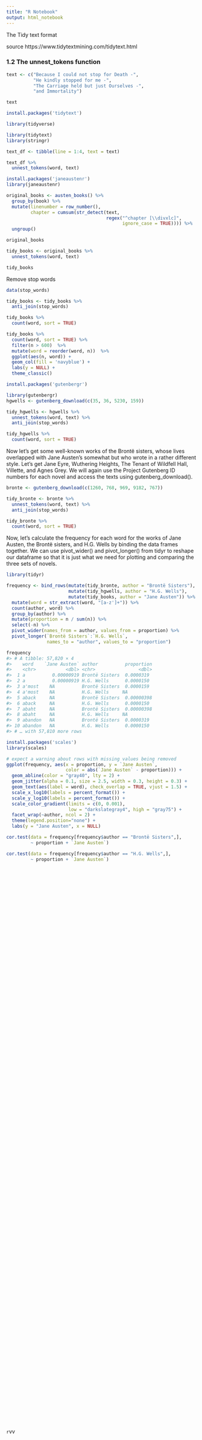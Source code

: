 ```yaml
---
title: "R Notebook"
output: html_notebook
---
```


The Tidy text format

source https://www.tidytextmining.com/tidytext.html

### 1.2 The unnest_tokens function
```r
text <- c("Because I could not stop for Death -",
          "He kindly stopped for me -",
          "The Carriage held but just Ourselves -",
          "and Immortality")

text
```
```r
install.packages('tidytext')
```

```r
library(tidyverse)

library(tidytext)
library(stringr)

text_df <- tibble(line = 1:4, text = text)
```

```r
text_df %>% 
  unnest_tokens(word, text)
```

```r
install.packages('janeaustenr')
library(janeaustenr)
```

```r
original_books <- austen_books() %>%
  group_by(book) %>%
  mutate(linenumber = row_number(),
         chapter = cumsum(str_detect(text, 
                                     regex("^chapter [\\divxlc]",
                                           ignore_case = TRUE)))) %>%
  ungroup()

original_books
```

```r
tidy_books <- original_books %>%
  unnest_tokens(word, text)

tidy_books
```
Remove stop words
```r

data(stop_words)

tidy_books <- tidy_books %>%
  anti_join(stop_words)

```

```r
tidy_books %>%
  count(word, sort = TRUE)
```

```r
tidy_books %>%
  count(word, sort = TRUE) %>%
  filter(n > 600)  %>%
  mutate(word = reorder(word, n))  %>%
  ggplot(aes(n, word)) +
  geom_col(fill = 'navyblue') + 
  labs(y = NULL) +
  theme_classic()
```

```r
install.packages('gutenbergr')
```

```r
library(gutenbergr)
hgwells <- gutenberg_download(c(35, 36, 5230, 159))

tidy_hgwells <- hgwells %>%
  unnest_tokens(word, text) %>%
  anti_join(stop_words)
```
```r
tidy_hgwells %>%
  count(word, sort = TRUE)
```
Now let’s get some well-known works of the Brontë sisters, whose lives overlapped with Jane Austen’s somewhat but who wrote in a rather different style. Let’s get Jane Eyre, Wuthering Heights, The Tenant of Wildfell Hall, Villette, and Agnes Grey. We will again use the Project Gutenberg ID numbers for each novel and access the texts using gutenberg_download().

```r
bronte <- gutenberg_download(c(1260, 768, 969, 9182, 767))

tidy_bronte <- bronte %>%
  unnest_tokens(word, text) %>%
  anti_join(stop_words)
```

```r
tidy_bronte %>%
  count(word, sort = TRUE)
```

Now, let’s calculate the frequency for each word for the works of Jane Austen, the Brontë sisters, and H.G. Wells by binding the data frames together. We can use pivot_wider() and pivot_longer() from tidyr to reshape our dataframe so that it is just what we need for plotting and comparing the three sets of novels.
```r
library(tidyr)

frequency <- bind_rows(mutate(tidy_bronte, author = "Brontë Sisters"),
                       mutate(tidy_hgwells, author = "H.G. Wells"), 
                       mutate(tidy_books, author = "Jane Austen")) %>% 
  mutate(word = str_extract(word, "[a-z']+")) %>%
  count(author, word) %>%
  group_by(author) %>%
  mutate(proportion = n / sum(n)) %>% 
  select(-n) %>% 
  pivot_wider(names_from = author, values_from = proportion) %>%
  pivot_longer(`Brontë Sisters`:`H.G. Wells`,
               names_to = "author", values_to = "proportion")

frequency
#> # A tibble: 57,820 × 4
#>    word    `Jane Austen` author          proportion
#>    <chr>           <dbl> <chr>                <dbl>
#>  1 a          0.00000919 Brontë Sisters  0.0000319 
#>  2 a          0.00000919 H.G. Wells      0.0000150 
#>  3 a'most    NA          Brontë Sisters  0.0000159 
#>  4 a'most    NA          H.G. Wells     NA         
#>  5 aback     NA          Brontë Sisters  0.00000398
#>  6 aback     NA          H.G. Wells      0.0000150 
#>  7 abaht     NA          Brontë Sisters  0.00000398
#>  8 abaht     NA          H.G. Wells     NA         
#>  9 abandon   NA          Brontë Sisters  0.0000319 
#> 10 abandon   NA          H.G. Wells      0.0000150 
#> # … with 57,810 more rows
```

```r
install.packages('scales')
library(scales)
```

```r
# expect a warning about rows with missing values being removed
ggplot(frequency, aes(x = proportion, y = `Jane Austen`, 
                      color = abs(`Jane Austen` - proportion))) +
  geom_abline(color = "gray40", lty = 2) +
  geom_jitter(alpha = 0.1, size = 2.5, width = 0.3, height = 0.3) +
  geom_text(aes(label = word), check_overlap = TRUE, vjust = 1.5) +
  scale_x_log10(labels = percent_format()) +
  scale_y_log10(labels = percent_format()) +
  scale_color_gradient(limits = c(0, 0.001), 
                       low = "darkslategray4", high = "gray75") +
  facet_wrap(~author, ncol = 2) +
  theme(legend.position="none") +
  labs(y = "Jane Austen", x = NULL)
```


```r
cor.test(data = frequency[frequency$author == "Brontë Sisters",],
         ~ proportion + `Jane Austen`)
```

```r
cor.test(data = frequency[frequency$author == "H.G. Wells",], 
         ~ proportion + `Jane Austen`)
```

```r

```

```r

```

```r

```
```r

```

```r

```

```r

```

```r

```
```r

```

```r

```

```r

```

```r

```
```r

```

```r

```

```r

```

```r

```
```r

```

```r

```

```r

```

```r

```
```r

```

```r

```

```r

```

```r

```
```r

```

```r

```

```r

```

```r

```
```r

```

```r

```

```r

```

```r

```
```r

```

```r

```

```r

```

```r

```
```r

```

```r

```

```r

```

```r

```
```r

```

```r

```

```r

```

```r

```
```r

```

```r

```

```r

```

```r

```
```r

```

```r

```

```r

```

```r

```
```r

```

```r

```

```r

```

```r

```
```r

```

```r

```

```r

```

```r

```
```r

```

```r

```

```r

```

```r

```
```r

```

```r

```

```r

```

```r

```
```r

```

```r

```

```r

```

```r

```
```r

```

```r

```

```r

```

```r

```
```r

```

```r

```

```r

```

```r

```
```r

```

```r

```

```r

```

```r

```
```r

```

```r

```

```r

```

```r

```
```r

```

```r

```

```r

```

```r

```
```r

```

```r

```

```r

```

```r

```
```r

```

```r

```

```r

```

```r

```
```r

```

```r

```

```r

```

```r

```
```r

```

```r

```

```r

```

```r

```vv